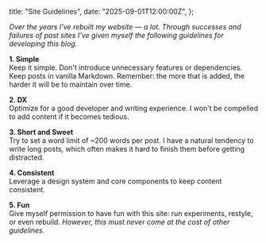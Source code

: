   title: "Site Guidelines",
  date: "2025-09-01T12:00:00Z",
};

_Over the years I've rebuilt my website — a lot. Through successes and failures
of past sites I've given myself the following guidelines for developing this
blog._

**1. Simple**\
Keep it simple. Don't introduce unnecessary features or dependencies. Keep posts
in vanilla Markdown. Remember: the more that is added, the harder it will be to
maintain over time.

**2. DX**\
Optimize for a good developer and writing experience. I won't be compelled to add
content if it becomes tedious.

**3. Short and Sweet**\
Try to set a word limit of ~200 words per post. I have a natural tendency to
write long posts, which often makes it hard to finish them before getting
distracted. 

**4. Consistent**\
Leverage a design system and core components to keep content consistent.

**5. Fun**\
Give myself permission to have fun with this site: run experiments, restyle, or
even rebuild. _However, this must never come at the cost of other guidelines._
